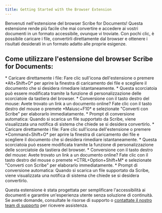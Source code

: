 ```yaml
---
title: Getting Started with the Browser Extension
---
```




Benvenuti nell'estensione del browser Scribe for Documents! Questa estensione rende più facile che mai convertire e accedere ai vostri documenti in un formato accessibile, ovunque vi troviate. Con pochi clic, è possibile caricare i file, convertirli direttamente dal browser e ottenere i risultati desiderati in un formato adatto alle proprie esigenze. 

## Come utilizzare l'estensione del browser Scribe for Documents:

<Windows>
* Caricare direttamente i file: Fare clic sull'icona dell'estensione o premere *Alt+Shift+O* per aprire la finestra di caricamento dei file e scegliere il documento che si desidera rimediare istantaneamente.
    * Questa scorciatoia può essere modificata tramite la funzione di personalizzazione delle scorciatoie da tastiera del browser.
* Conversione con il tasto destro del mouse: Avete trovato un link a un documento online? Fate clic con il tasto destro del mouse o premete *Maiusc+F10* e selezionate "Converti con Scribe" per elaborarlo immediatamente.
* Prompt di conversione automatica: Quando si scarica un file supportato da Scribe, viene visualizzata una notifica di sistema che chiede se si desidera convertirlo.
</Windows>

<MacOS>
* Caricare direttamente i file: Fare clic sull'icona dell'estensione o premere *Command+Shift+O* per aprire la finestra di caricamento dei file e scegliere il documento che si desidera rimediare istantaneamente.
    * Questa scorciatoia può essere modificata tramite la funzione di personalizzazione delle scorciatoie da tastiera del browser.
* Conversione con il tasto destro del mouse: Avete trovato un link a un documento online? Fate clic con il tasto destro del mouse o premete *CTRL+Option+Shift+M* e selezionate "Converti con Scribe" per elaborarlo immediatamente.
* Prompt di conversione automatica: Quando si scarica un file supportato da Scribe, viene visualizzata una notifica di sistema che chiede se si desidera convertirlo.
</MacOS>

Questa estensione è stata progettata per semplificare l'accessibilità ai documenti e garantire un'esperienza utente senza soluzione di continuità. Se avete domande, consultate le risorse di supporto o [contattate il nostro team di supporto](https://pneumasolutions.com/contact) per ricevere assistenza.